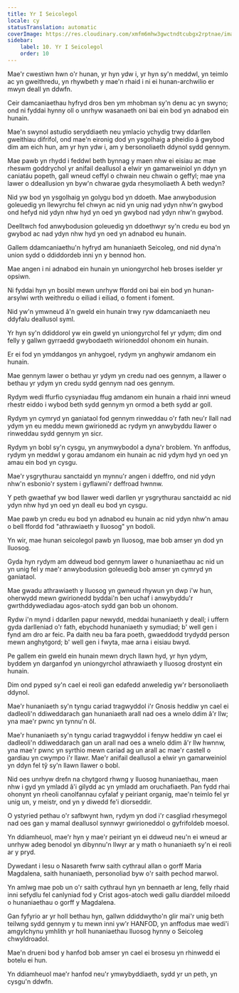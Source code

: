 ```yaml
---
title: Yr I Seicolegol
locale: cy
statusTranslation: automatic
coverImage: https://res.cloudinary.com/xmfm6mhw3gwctndtcubgx2rptnae/image/upload/v1741354419/small_cover_la_gran_rebelion_28716e29d2.webp
sidebar:
    label: 10. Yr I Seicolegol
    order: 10
---
```

Mae'r cwestiwn hwn o'r hunan, yr hyn ydw i, yr hyn sy'n meddwl, yn teimlo ac yn gweithredu, yn rhywbeth y mae'n rhaid i ni ei hunan-archwilio er mwyn deall yn ddwfn.

Ceir damcaniaethau hyfryd dros ben ym mhobman sy'n denu ac yn swyno; ond ni fyddai hynny oll o unrhyw wasanaeth oni bai ein bod yn adnabod ein hunain.

Mae'n swynol astudio seryddiaeth neu ymlacio ychydig trwy ddarllen gweithiau difrifol, ond mae'n eironig dod yn ysgolhaig a pheidio â gwybod dim am eich hun, am yr hyn ydw i, am y bersonoliaeth ddynol sydd gennym.

Mae pawb yn rhydd i feddwl beth bynnag y maen nhw ei eisiau ac mae rheswm goddrychol yr anifail deallusol a elwir yn gamarweiniol yn ddyn yn caniatáu popeth, gall wneud ceffyl o chwain neu chwain o geffyl; mae yna lawer o ddeallusion yn byw'n chwarae gyda rhesymoliaeth A beth wedyn?

Nid yw bod yn ysgolhaig yn golygu bod yn ddoeth. Mae anwybodusion goleuedig yn llewyrchu fel chwyn ac nid yn unig nad ydyn nhw'n gwybod ond hefyd nid ydyn nhw hyd yn oed yn gwybod nad ydyn nhw'n gwybod.

Deelltwch fod anwybodusion goleuedig yn ddoethwyr sy'n credu eu bod yn gwybod ac nad ydyn nhw hyd yn oed yn adnabod eu hunain.

Gallem ddamcaniaethu'n hyfryd am hunaniaeth Seicoleg, ond nid dyna'n union sydd o ddiddordeb inni yn y bennod hon.

Mae angen i ni adnabod ein hunain yn uniongyrchol heb broses iselder yr opsiwn.

Ni fyddai hyn yn bosibl mewn unrhyw ffordd oni bai ein bod yn hunan-arsylwi wrth weithredu o eiliad i eiliad, o foment i foment.

Nid yw'n ymwneud â'n gweld ein hunain trwy ryw ddamcaniaeth neu ddyfalu deallusol syml.

Yr hyn sy'n ddiddorol yw ein gweld yn uniongyrchol fel yr ydym; dim ond felly y gallwn gyrraedd gwybodaeth wirioneddol ohonom ein hunain.

Er ei fod yn ymddangos yn anhygoel, rydym yn anghywir amdanom ein hunain.

Mae gennym lawer o bethau yr ydym yn credu nad oes gennym, a llawer o bethau yr ydym yn credu sydd gennym nad oes gennym.

Rydym wedi ffurfio cysyniadau ffug amdanom ein hunain a rhaid inni wneud rhestr eiddo i wybod beth sydd gennym yn ormod a beth sydd ar goll.

Rydym yn cymryd yn ganiataol fod gennym rinweddau o'r fath neu'r llall nad ydym yn eu meddu mewn gwirionedd ac rydym yn anwybyddu llawer o rinweddau sydd gennym yn sicr.

Rydym yn bobl sy'n cysgu, yn anymwybodol a dyna'r broblem. Yn anffodus, rydym yn meddwl y gorau amdanom ein hunain ac nid ydym hyd yn oed yn amau ​​ein bod yn cysgu.

Mae'r ysgrythurau sanctaidd yn mynnu'r angen i ddeffro, ond nid ydyn nhw'n esbonio'r system i gyflawni'r deffroad hwnnw.

Y peth gwaethaf yw bod llawer wedi darllen yr ysgrythurau sanctaidd ac nid ydyn nhw hyd yn oed yn deall eu bod yn cysgu.

Mae pawb yn credu eu bod yn adnabod eu hunain ac nid ydyn nhw'n amau ​​o bell ffordd fod "athrawiaeth y lluosog" yn bodoli.

Yn wir, mae hunan seicolegol pawb yn lluosog, mae bob amser yn dod yn lluosog.

Gyda hyn rydym am ddweud bod gennym lawer o hunaniaethau ac nid un yn unig fel y mae'r anwybodusion goleuedig bob amser yn cymryd yn ganiataol.

Mae gwadu athrawiaeth y lluosog yn gwneud rhywun yn dwp i'w hun, oherwydd mewn gwirionedd byddai'n ben uchaf i anwybyddu'r gwrthddywediadau agos-atoch sydd gan bob un ohonom.

Rydw i'n mynd i ddarllen papur newydd, meddai hunaniaeth y deall; i uffern gyda darlleniad o'r fath, ebychodd hunaniaeth y symudiad; b' well gen i fynd am dro ar feic. Pa daith neu ba fara poeth, gwaeddodd trydydd person mewn anghytgord; b' well gen i fwyta, mae arna i eisiau bwyd.

Pe gallem ein gweld ein hunain mewn drych llawn hyd, yr hyn ydym, byddem yn darganfod yn uniongyrchol athrawiaeth y lluosog drostynt ein hunain.

Dim ond pyped sy'n cael ei reoli gan edafedd anweledig yw'r bersonoliaeth ddynol.

Mae'r hunaniaeth sy'n tyngu cariad tragwyddol i'r Gnosis heddiw yn cael ei dadleoli'n ddiweddarach gan hunaniaeth arall nad oes a wnelo ddim â'r llw; yna mae'r pwnc yn tynnu'n ôl.

Mae'r hunaniaeth sy'n tyngu cariad tragwyddol i fenyw heddiw yn cael ei dadleoli'n ddiweddarach gan un arall nad oes a wnelo ddim â'r llw hwnnw, yna mae'r pwnc yn syrthio mewn cariad ag un arall ac mae'r castell o gardiau yn cwympo i'r llawr. Mae'r anifail deallusol a elwir yn gamarweiniol yn ddyn fel tŷ sy'n llawn llawer o bobl.

Nid oes unrhyw drefn na chytgord rhwng y lluosog hunaniaethau, maen nhw i gyd yn ymladd â'i gilydd ac yn ymladd am oruchafiaeth. Pan fydd rhai ohonynt yn rheoli canolfannau cyfalaf y peiriant organig, mae'n teimlo fel yr unig un, y meistr, ond yn y diwedd fe'i diorseddir.

O ystyried pethau o'r safbwynt hwn, rydym yn dod i'r casgliad rhesymegol nad oes gan y mamal deallusol synnwyr gwirioneddol o gyfrifoldeb moesol.

Yn ddiamheuol, mae'r hyn y mae'r peiriant yn ei ddweud neu'n ei wneud ar unrhyw adeg benodol yn dibynnu'n llwyr ar y math o hunaniaeth sy'n ei reoli ar y pryd.

Dywedant i Iesu o Nasareth fwrw saith cythraul allan o gorff Maria Magdalena, saith hunaniaeth, personoliad byw o'r saith pechod marwol.

Yn amlwg mae pob un o'r saith cythraul hyn yn bennaeth ar leng, felly rhaid inni sefydlu fel canlyniad fod y Crist agos-atoch wedi gallu diarddel miloedd o hunaniaethau o gorff y Magdalena.

Gan fyfyrio ar yr holl bethau hyn, gallwn ddiddwytho'n glir mai'r unig beth teilwng sydd gennym y tu mewn inni yw'r HANFOD, yn anffodus mae wedi'i amgylchynu ymhlith yr holl hunaniaethau lluosog hynny o Seicoleg chwyldroadol.

Mae'n drueni bod y hanfod bob amser yn cael ei brosesu yn rhinwedd ei botelu ei hun.

Yn ddiamheuol mae'r hanfod neu'r ymwybyddiaeth, sydd yr un peth, yn cysgu'n ddwfn.

